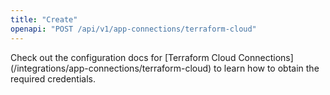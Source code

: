 ```yaml
---
title: "Create"
openapi: "POST /api/v1/app-connections/terraform-cloud"
---
```


<Note>
    Check out the configuration docs for [Terraform Cloud Connections](/integrations/app-connections/terraform-cloud) to learn how to obtain
    the required credentials.
</Note>